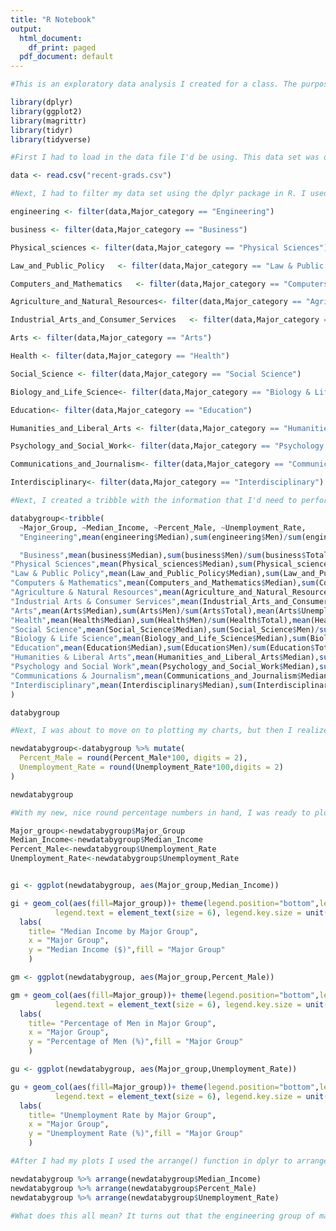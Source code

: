 ```yaml
---
title: "R Notebook"
output:
  html_document:
    df_print: paged
  pdf_document: default
---
```

```r
#This is an exploratory data analysis I created for a class. The purpose of the data analysis was to see which group of majors in college has the highest median wage and lowest unemployment. I also explored the gender breakdown for each major group.

library(dplyr)
library(ggplot2)
library(magrittr)
library(tidyr)
library(tidyverse)
```

```r
#First I had to load in the data file I'd be using. This data set was obtained from the website 538 and I got the csv file here: https://github.com/fivethirtyeight/data/tree/master/college-majors 

data <- read.csv("recent-grads.csv")

#Next, I had to filter my data set using the dplyr package in R. I used the filter() function to split up my Major_categories from the larger data set. 

engineering <- filter(data,Major_category == "Engineering")

business <- filter(data,Major_category == "Business")

Physical_sciences <- filter(data,Major_category == "Physical Sciences")

Law_and_Public_Policy	<- filter(data,Major_category == "Law & Public Policy")

Computers_and_Mathematics	<- filter(data,Major_category == "Computers & Mathematics")

Agriculture_and_Natural_Resources<- filter(data,Major_category == "Agriculture & Natural Resources")

Industrial_Arts_and_Consumer_Services	<- filter(data,Major_category == "Industrial Arts & Consumer Services")

Arts <- filter(data,Major_category == "Arts")

Health <- filter(data,Major_category == "Health")

Social_Science <- filter(data,Major_category == "Social Science")

Biology_and_Life_Science<- filter(data,Major_category == "Biology & Life Science")

Education<- filter(data,Major_category == "Education")

Humanities_and_Liberal_Arts	<- filter(data,Major_category == "Humanities & Liberal Arts")

Psychology_and_Social_Work<- filter(data,Major_category == "Psychology & Social Work")

Communications_and_Journalism<- filter(data,Major_category == "Communications & Journalism")

Interdisciplinary<- filter(data,Major_category == "Interdisciplinary")

```
```r
#Next, I created a tribble with the information that I'd need to perform my calculations by combining all relevant data points into one massive tribble. This tribble includes the major group and it's median income, percentage of population that is male, and it's unemployment rate.

databygroup<-tribble(
  ~Major_Group, ~Median_Income, ~Percent_Male, ~Unemployment_Rate,
  "Engineering",mean(engineering$Median),sum(engineering$Men)/sum(engineering$Total),mean(engineering$Unemployment_rate),

  "Business",mean(business$Median),sum(business$Men)/sum(business$Total),mean(business$Unemployment_rate),
"Physical Sciences",mean(Physical_sciences$Median),sum(Physical_sciences$Men)/sum(Physical_sciences$Total),mean(Physical_sciences$Unemployment_rate),
"Law & Public Policy",mean(Law_and_Public_Policy$Median),sum(Law_and_Public_Policy$Men)/sum(Law_and_Public_Policy$Total),mean(Law_and_Public_Policy$Unemployment_rate),
"Computers & Mathematics",mean(Computers_and_Mathematics$Median),sum(Computers_and_Mathematics$Men)/sum(Computers_and_Mathematics$Total),mean(Computers_and_Mathematics$Unemployment_rate),
"Agriculture & Natural Resources",mean(Agriculture_and_Natural_Resources$Median),sum(Agriculture_and_Natural_Resources$Men,na.rm = TRUE)/sum(Agriculture_and_Natural_Resources$Total,na.rm = TRUE),mean(Agriculture_and_Natural_Resources$Unemployment_rate),
"Industrial Arts & Consumer Services",mean(Industrial_Arts_and_Consumer_Services$Median),sum(Industrial_Arts_and_Consumer_Services$Men)/sum(Industrial_Arts_and_Consumer_Services$Total),mean(Industrial_Arts_and_Consumer_Services$Unemployment_rate),
"Arts",mean(Arts$Median),sum(Arts$Men)/sum(Arts$Total),mean(Arts$Unemployment_rate),
"Health",mean(Health$Median),sum(Health$Men)/sum(Health$Total),mean(Health$Unemployment_rate),
"Social Science",mean(Social_Science$Median),sum(Social_Science$Men)/sum(Social_Science$Total),mean(Social_Science$Unemployment_rate),
"Biology & Life Science",mean(Biology_and_Life_Science$Median),sum(Biology_and_Life_Science$Men)/sum(Biology_and_Life_Science$Total),mean(Biology_and_Life_Science$Unemployment_rate),
"Education",mean(Education$Median),sum(Education$Men)/sum(Education$Total),mean(Education$Unemployment_rate),
"Humanities & Liberal Arts",mean(Humanities_and_Liberal_Arts$Median),sum(Humanities_and_Liberal_Arts$Men)/sum(Humanities_and_Liberal_Arts$Total),mean(Humanities_and_Liberal_Arts$Unemployment_rate),
"Psychology and Social Work",mean(Psychology_and_Social_Work$Median),sum(Psychology_and_Social_Work$Men)/sum(Psychology_and_Social_Work$Total),mean(Psychology_and_Social_Work$Unemployment_rate),
"Communications & Journalism",mean(Communications_and_Journalism$Median),sum(Communications_and_Journalism$Men)/sum(Communications_and_Journalism$Total),mean(Communications_and_Journalism$Unemployment_rate),
"Interdisciplinary",mean(Interdisciplinary$Median),sum(Interdisciplinary$Men)/sum(Interdisciplinary$Total),mean(Interdisciplinary$Unemployment_rate)
) 

databygroup
```
```r
#Next, I was about to move on to plotting my charts, but then I realized it might be better to use the mutate() function to transmorm the percentages from Percent Male and Unemployment to full digit percentages rounded to the nearest hundreth. This would then make them nicer on a plot.

newdatabygroup<-databygroup %>% mutate(
  Percent_Male = round(Percent_Male*100, digits = 2),
  Unemployment_Rate = round(Unemployment_Rate*100,digits = 2)
)

newdatabygroup
```
```r
#With my new, nice round percentage numbers in hand, I was ready to plot. First, I created new variables for ease of inputting data into the ggplot function. Then, I made 3 barplots, one for median income, one for percentage of men, and one for unemployment rate

Major_group<-newdatabygroup$Major_Group
Median_Income<-newdatabygroup$Median_Income
Percent_Male<-newdatabygroup$Unemployment_Rate
Unemployment_Rate<-newdatabygroup$Unemployment_Rate


gi <- ggplot(newdatabygroup, aes(Major_group,Median_Income))

gi + geom_col(aes(fill=Major_group))+ theme(legend.position="bottom",legend.title = element_text(size = 6),
          legend.text = element_text(size = 6), legend.key.size = unit(0.5, "cm"),legend.key.width = unit(0.5,"cm"),axis.text.x= element_text(size=0))+
  labs(
    title= "Median Income by Major Group",
    x = "Major Group",
    y = "Median Income ($)",fill = "Major Group"
    )

gm <- ggplot(newdatabygroup, aes(Major_group,Percent_Male))

gm + geom_col(aes(fill=Major_group))+ theme(legend.position="bottom",legend.title = element_text(size = 6),
          legend.text = element_text(size = 6), legend.key.size = unit(0.5, "cm"),legend.key.width = unit(0.5,"cm"),axis.text.x= element_text(size=0))+
  labs(
    title= "Percentage of Men in Major Group",
    x = "Major Group",
    y = "Percentage of Men (%)",fill = "Major Group"
    )

gu <- ggplot(newdatabygroup, aes(Major_group,Unemployment_Rate))

gu + geom_col(aes(fill=Major_group))+ theme(legend.position="bottom",legend.title = element_text(size = 6),
          legend.text = element_text(size = 6), legend.key.size = unit(0.5, "cm"),legend.key.width = unit(0.5,"cm"),axis.text.x= element_text(size=0))+
  labs(
    title= "Unemployment Rate by Major Group",
    x = "Major Group",
    y = "Unemployment Rate (%)",fill = "Major Group"
    )


```
```r
#After I had my plots I used the arrange() function in dplyr to arrange the data by my variables in order to more easily see which major group had the highest and lowest values. I also used pipes in Magrittr since I had no need to save these variables. This, along with the plot visualizations helped me see if my hypothesis was correct or not.

newdatabygroup %>% arrange(newdatabygroup$Median_Income)
newdatabygroup %>% arrange(newdatabygroup$Percent_Male)
newdatabygroup %>% arrange(newdatabygroup$Unemployment_Rate)
```
```r
#What does this all mean? It turns out that the engineering group of majors has the highest median income ($57382.76), as well as the highest percentage of males (75.95%). The honor of having the lowest unemployment rate goes to the physical sciences major group, with an unemployment rate of 4.65%. The engineering major group comes in 6th place with an unemployment rate of 6.33%. 
```

